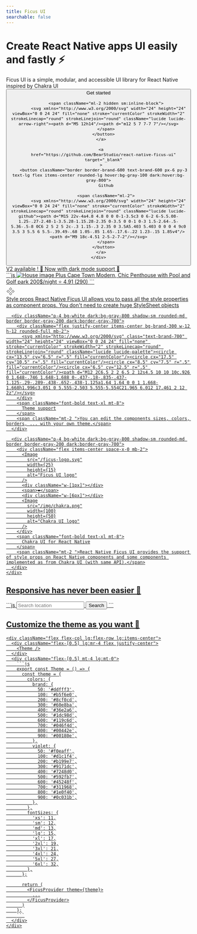 ```yaml
---
title: Ficus UI
searchable: false
---
```



<div className="my-32">
  <h1 class="text-center text-4xl tracking-tighter font-extrabold md:text-5xl mt-8">Create React Native apps UI easily and fastly ⚡️</h1>

  <div className="mt-12">
    <span className="text-lg sm:text-xl text-center">
      Ficus UI is a simple, modular, and accessible UI library for React Native inspired by Chakra UI
    </span>
  </div>

  <div className="flex justify-center mt-8">
    <div className="flex space-x-3">
      <a href="/docs/getting-started">
        <button className="bg-brand-500 text-white px-6 py-3 text-lg flex items-center rounded-lg shadow hover:bg-brand-600">
          Get started

          <span className="ml-2 hidden sm:inline-block">
            <svg xmlns="http://www.w3.org/2000/svg" width="24" height="24" viewBox="0 0 24 24" fill="none" stroke="currentColor" strokeWidth="2" strokeLinecap="round" strokeLinejoin="round" className="lucide lucide-arrow-right"><path d="M5 12h14"/><path d="m12 5 7 7-7 7"/></svg>
          </span>
        </button>
      </a>

      <a
        href="https://github.com/BearStudio/react-native-ficus-ui"
        target="_blank"
      >
        <button className="border border-brand-600 text-brand-600 px-6 py-3 text-lg flex items-center rounded-lg hover:bg-gray-100 dark:hover:bg-gray-800">
          Github

          <span className="ml-2">
            <svg xmlns="http://www.w3.org/2000/svg" width="24" height="24" viewBox="0 0 24 24" fill="none" stroke="currentColor" strokeWidth="2" strokeLinecap="round" strokeLinejoin="round" className="lucide lucide-github"><path d="M15 22v-4a4.8 4.8 0 0 0-1-3.5c3 0 6-2 6-5.5.08-1.25-.27-2.48-1-3.5.28-1.15.28-2.35 0-3.5 0 0-1 0-3 1.5-2.64-.5-5.36-.5-8 0C6 2 5 2 5 2c-.3 1.15-.3 2.35 0 3.5A5.403 5.403 0 0 0 4 9c0 3.5 3 5.5 6 5.5-.39.49-.68 1.05-.85 1.65-.17.6-.22 1.23-.15 1.85v4"/><path d="M9 18c-4.51 2-5-2-7-2"/></svg>
          </span>
        </button>
      </a>
    </div>
  </div>

  <div className="mt-8">
    <span className="text-lg sm:text-xl text-center font-bold">
      V2 available ! 🎉 Now with dark mode support 🌛 
    </span>
  </div>
</div>

<section className="w-[80vw] ml-[calc(-40vw+50%)]">
  <div className="flex flex-col lg:flex-row lg:items-center">
    <div className="flex-[0.6] lg:mr-4">
      ```js
      <VStack
        p={10}
        borderWidth={1}
        borderColor="gray.200"
        borderRadius="lg"
        spacing="md"
        bg="white"
      >
        <Image
          borderRadius="md"
          source={{ uri: 'https://bit.ly/4dR2Hgy' }}
          w="100%"
          h={200}
          alt="House image"
        />
        <HStack alignItems="center" mt={2} spacing="sm">
          <Badge colorScheme="pink" fontSize="md">Plus</Badge>
          <Text
            textTransform="uppercase"
            fontSize="sm"
            fontWeight="bold"
            color="pink.800"
          >
            Cape Town
          </Text>
        </HStack>
        <Text fontSize="xl" fontWeight="bold" lineHeight="short">
          Modern, Chic Penthouse with Pool and Golf park
        </Text>
        <Text fontSize="lg">200$/night</Text>
        <Box flexDirection="row" alignItems="center">
          <Text fontSize="sm">⭐️</Text>
          <Text ml={5} fontSize="sm" fontWeight="bold">
            4.91 (290)
          </Text>
        </Box>
      </VStack>
      ```
    </div>
    <div className="flex-[0.4]">
      <Card />
    </div>
  </div>
</section>

<section className="w-[100vw] ml-[calc(-50vw+50%)] bg-gray-50 dark:bg-gray-900 py-12 my-12">
  <div className="w-[80vw] ml-[calc(-40vw+50%)]">
    <div className="grid grid-cols-1 md:grid-cols-3 gap-4">
      <div className="p-4 bg-white dark:bg-gray-800 shadow-sm rounded-md border border-gray-200 dark:border-gray-700">
        <div className="flex justify-center items-center bg-brand-300 w-12 h-12 rounded-full mb-2">
          <svg xmlns="http://www.w3.org/2000/svg" class="text-brand-700" width="24" height="24" viewBox="0 0 24 24" fill="none" stroke="currentColor" strokeWidth="2" strokeLinecap="round" strokeLinejoin="round" className="lucide lucide-component"><path d="M5.5 8.5 9 12l-3.5 3.5L2 12l3.5-3.5Z"/><path d="m12 2 3.5 3.5L12 9 8.5 5.5 12 2Z"/><path d="M18.5 8.5 22 12l-3.5 3.5L15 12l3.5-3.5Z"/><path d="m12 15 3.5 3.5L12 22l-3.5-3.5L12 15Z"/></svg>
        </div>
        <span className="font-bold text-xl mt-8">
          Style props
        </span>
        <span className="mt-2 ">React Native Ficus UI allows you to pass all the style properties as component props. You don't need to create huge StyleSheet objects</span>
      </div>

      <div className="p-4 bg-white dark:bg-gray-800 shadow-sm rounded-md border border-gray-200 dark:border-gray-700">
        <div className="flex justify-center items-center bg-brand-300 w-12 h-12 rounded-full mb-2">
          <svg xmlns="http://www.w3.org/2000/svg" class="text-brand-700" width="24" height="24" viewBox="0 0 24 24" fill="none" stroke="currentColor" strokeWidth="2" strokeLinecap="round" strokeLinejoin="round" className="lucide lucide-palette"><circle cx="13.5" cy="6.5" r=".5" fill="currentColor"/><circle cx="17.5" cy="10.5" r=".5" fill="currentColor"/><circle cx="8.5" cy="7.5" r=".5" fill="currentColor"/><circle cx="6.5" cy="12.5" r=".5" fill="currentColor"/><path d="M12 2C6.5 2 2 6.5 2 12s4.5 10 10 10c.926 0 1.648-.746 1.648-1.688 0-.437-.18-.835-.437-1.125-.29-.289-.438-.652-.438-1.125a1.64 1.64 0 0 1 1.668-1.668h1.996c3.051 0 5.555-2.503 5.555-5.554C21.965 6.012 17.461 2 12 2z"/></svg>
        </div>
        <span className="font-bold text-xl mt-8">
          Theme support
        </span>
        <span className="mt-2 ">You can edit the components sizes, colors, borders, ... with your own theme.</span>
      </div>

      <div className="p-4 bg-white dark:bg-gray-800 shadow-sm rounded-md border border-gray-200 dark:border-gray-700">
        <div className="flex items-center space-x-0 mb-2">
          <Image
            src="/ficus-logo.svg"
            width={25}
            height={15}
            alt="Ficus UI logo"
          />
          <div className="w-[1px]"></div>
          <span>❤️</span>
          <div className="w-[6px]"></div>
          <Image
            src="/img/chakra.png"
            width={100}
            height={50}
            alt="Chakra UI logo"
          />
        </div>
        <span className="font-bold text-xl mt-8">
          Chakra UI for React Native
        </span>
        <span className="mt-2 ">React Native Ficus UI provides the support of style props on React Native components and some components implemented as from Chakra UI (with same API).</span>
      </div>
    </div>
  </div>
</section>

<section className="w-[80vw] ml-[calc(-40vw+50%)] pb-12">
  <h2 className="text-2xl md:text-4xl text-center font-bold mb-12">
    Responsive has never been easier 🤩
  </h2>
  <div className="flex flex-col lg:flex-row">
    <div className="flex-[0.3] lg:mr-4">
      ```js
      <Box w="100%">
        <Box
          flexDirection="row"
          justify={['flex-start', 'center']}
          my="lg"
        >
          <Box
            flexDirection={['column', 'row']}
            w={['100%', undefined]}
          >
            <Input
              placeholder="Search location"
              p={10}
              w={['100%', 300]}
              borderWidth={2}
            />
            <Button
              colorScheme="teal"
              full={[true, false]}
              mt={[5, 0]}
              ml={[0, 5]}
            >
              Search
            </Button>
          </Box>
        </Box>
        <Box mt="lg">
          <ItemCard content={item} w={['100%', '50%']} />
        </Box>
      </Box>
      ```
    </div>
    <div className="flex-[0.7]">
      <ResizableIframe />
    </div>
  </div>
</section>

<section className="w-[100vw] ml-[calc(-50vw+50%)] bg-gray-50 dark:bg-gray-900 py-12">
  <div className="w-[80vw] ml-[calc(-40vw+50%)]">
    <h2 className="text-2xl md:text-4xl text-center font-bold mb-12">
      Customize the theme as you want 🎨
    </h2>

    <div className="flex flex-col lg:flex-row lg:items-center">
      <div className="flex-[0.5] lg:mr-4 flex justify-center">
        <Theme />
      </div>
      <div className="flex-[0.5] mt-4 lg:mt-0">
        ```js
        export const Theme = () => {
          const theme = {
            colors: {
              brand: {
                50: '#ddfff3',
                100: '#b5f6e0',
                200: '#8cf0cd',
                300: '#60e8ba',
                400: '#36e2a6',
                500: '#1dc98d',
                600: '#119c6d',
                700: '#046f4d',
                800: '#00442e',
                900: '#00180e',
              },
              violet: {
                50: '#f0eaff',
                100: '#d1c1f4',
                200: '#b199e7',
                300: '#9171dc',
                400: '#7248d0',
                500: '#592fb7',
                600: '#45248f',
                700: '#311968',
                800: '#1e0f40',
                900: '#0c031b',
              },
            },
            fontSizes: {
              'xs': 11,
              'sm': 12,
              'md': 13,
              'lg': 15,
              'xl': 17,
              '2xl': 19,
              '3xl': 21,
              '4xl': 24,
              '5xl': 27,
              '6xl': 32,
            },
          };

          return (
            <FicusProvider theme={theme}>
              ...
            </FicusProvider>
          )
        };
        ```
      </div>
    </div>
  </div>
</section>
